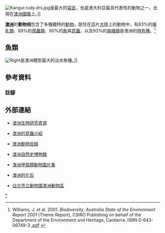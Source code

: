 {{noteTA
|1=zh:澳大利亞;zh-hant:澳洲;zh-hans:澳洲;zh-cn:澳洲;zh-tw:澳洲;zh-hk:澳洲;zh-mo:澳洲;
|2=zh:澳大利亚;zh-hant:澳洲;zh-hans:澳洲;zh-cn:澳洲;zh-tw:澳洲;zh-hk:澳洲;zh-mo:澳洲;
}}
[[File:Kangur.rudy.drs.jpg|right]]是最大的[[袋鼠|袋鼠]]，也是澳大利亞最具代表性的動物之一，出現在[[澳洲國徽|澳洲國徽]]上。]]

'''[[澳洲|澳洲]]'''的'''動物相'''包含了多種獨特的[[動物|動物]]。居住在這片[[澳洲大陸|大陸]]上的動物中，有83%的[[哺乳類|哺乳類]]、89%的[[爬蟲類|爬蟲類]]、90%的[[魚|魚]]與[[昆蟲|昆蟲]]，以及93%的[[兩棲類|兩棲類]]是澳洲的[[特有種|特有種]]。<ref name = "Williams">Williams, J. et al. 2001. ''Biodiversity, Australia State of the Environment Report 2001'' (Theme Report), CSIRO Publishing on behalf of the Department of the Environment and Heritage, Canberra. ISBN 0-643-06749-3 [http://www.deh.gov.au/soe/2001/biodiversity/pubs/biodiversity.pdf .pdf] {{Wayback|url=http://www.deh.gov.au/soe/2001/biodiversity/pubs/biodiversity.pdf |date=20051016015009 }}</ref>

== 魚類 ==
[[File:Maccullochella_peelii_peelii.jpg|Right]]是澳洲體型最大的淡水魚種。]]

== 參考資料 ==
=== 註腳 ===
<div class="references-small">
<references/>
</div>

== 外部連結 ==
* {{en}}[http://www.deh.gov.au/biodiversity/abrs/ 澳洲生物研究資源] {{Wayback|url=http://www.deh.gov.au/biodiversity/abrs/ |date=20090108192522 }}
* {{en}}[https://web.archive.org/web/20050707074547/http://www.ento.csiro.au/aicn/ 澳洲的昆蟲介紹]
* {{en}}[http://www.environment.gov.au/biodiversity/abrs/online-resources/fauna/afd/index.html 澳洲動物目錄] {{Wayback|url=http://www.environment.gov.au/biodiversity/abrs/online-resources/fauna/afd/index.html |date=20160505200720 }}
* {{en}}[http://www.austmus.gov.au/ 澳洲自然史博物館] {{Wayback|url=http://www.austmus.gov.au/ |date=20060301212208 }}
* {{en}}[https://web.archive.org/web/20070410043234/http://www.mov.vic.gov.au/crust/hermgall.html 澳洲甲殼類動物圖片集]
* {{en}}[http://www.amonline.net.au/fossil_sites/index.htm 澳洲的化石] {{Wayback|url=http://www.amonline.net.au/fossil_sites/index.htm |date=20060713191715 }}
* {{zh-tw}}[http://www.zoo.gov.tw/exhibit/austra.shtml 台北市立動物園澳洲動物區] {{Wayback|url=http://www.zoo.gov.tw/exhibit/austra.shtml |date=20090227162721 }}

[[Category:澳大利亞動物|*]]